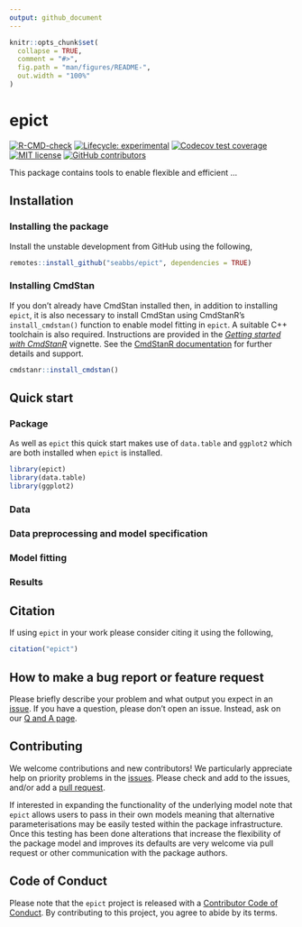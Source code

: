 ```yaml
---
output: github_document
---
```


<!-- README.md is generated from README.Rmd. Please edit that file -->

```r
knitr::opts_chunk$set(
  collapse = TRUE,
  comment = "#>",
  fig.path = "man/figures/README-",
  out.width = "100%"
)
```

# epict

[![R-CMD-check](https://github.com/seabbs/epict/workflows/R-CMD-check/badge.svg)](https://github.com/seabbs/epict/actions)
[![Lifecycle: experimental](https://img.shields.io/badge/lifecycle-experimental-orange.svg)](https://lifecycle.r-lib.org/articles/stages.html#experimental)
[![Codecov test coverage](https://codecov.io/gh/seabbs/epict/branch/main/graph/badge.svg)](https://app.codecov.io/gh/seabbs/epict?branch=main)
[![MIT
license](https://img.shields.io/badge/License-MIT-blue.svg)](https://github.com/epiforecasts/epict/blob/master/LICENSE.md/)
[![GitHub contributors](https://img.shields.io/github/contributors/seabbs/epict)](https://github.com/seabbs/epict/graphs/contributors) 



This package contains tools to enable flexible and efficient ...

## Installation

### Installing the package

Install the unstable development from GitHub using the following, 

```r
remotes::install_github("seabbs/epict", dependencies = TRUE)
```

### Installing CmdStan

If you don't already have CmdStan installed then, in addition to installing `epict`, it is also necessary to install CmdStan using CmdStanR's 
`install_cmdstan()` function to enable model fitting in `epict`. A suitable C++ toolchain is also required. Instructions are provided in the [_Getting started with
CmdStanR_](https://mc-stan.org/cmdstanr/articles/cmdstanr.html) vignette. See the [CmdStanR documentation](https://mc-stan.org/cmdstanr/) for further details and support. 

```r
cmdstanr::install_cmdstan()
```

## Quick start


### Package

As well as `epict` this quick start makes use of `data.table` and `ggplot2` which are both installed when `epict` is installed.

```r
library(epict)
library(data.table)
library(ggplot2)
```

### Data


### Data preprocessing and model specification


### Model fitting

### Results

## Citation

If using `epict` in your work please consider citing it using the following,

```r
citation("epict")
```

## How to make a bug report or feature request

Please briefly describe your problem and what output you expect in an [issue](https://github.com/seabbs/epict/issues). If you have a question, please don't open an issue. Instead, ask on our [Q and A page](https://github.com/seabbs/epict/discussions/categories/q-a).

## Contributing

We welcome contributions and new contributors! We particularly appreciate help on priority problems in the [issues](https://github.com/seabbs/epict/issues). Please check and add to the issues, and/or add a [pull request](https://github.com/seabbs/epict/pulls).

If interested in expanding the functionality of the underlying model note that `epict` allows users to pass in their own models meaning that alternative parameterisations may be easily tested within the package infrastructure. Once this testing has been done alterations that increase the flexibility of the package model and improves its defaults are very welcome via pull request or other communication with the package authors.

## Code of Conduct
  
Please note that the `epict` project is released with a [Contributor Code of Conduct](https://samabbott.co.uk/epict/CODE_OF_CONDUCT.html). By contributing to this project, you agree to abide by its terms.
